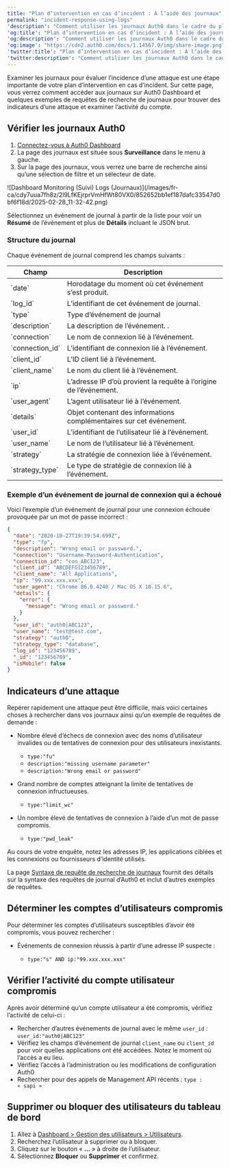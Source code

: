 ```yaml
---
title: "Plan d’intervention en cas d’incident : À l’aide des journaux"
permalink: "incident-response-using-logs"
'description': "Comment utiliser les journaux Auth0 dans le cadre du plan d’intervention en cas d’incident."
'og:title': "Plan d’intervention en cas d’incident : À l’aide des journaux"
'og:description': "Comment utiliser les journaux Auth0 dans le cadre du plan d’intervention en cas d’incident."
'og:image': "https://cdn2.auth0.com/docs/1.14567.0/img/share-image.png"
'twitter:title': "Plan d’intervention en cas d’incident : À l’aide des journaux"
'twitter:description': "Comment utiliser les journaux Auth0 dans le cadre du plan d’intervention en cas d’incident."
---
```


Examiner les journaux pour évaluer l’incidence d’une attaque est une étape importante de votre plan d’intervention en cas d’incident. Sur cette page, vous verrez comment accéder aux journaux sur <Tooltip href="/docs/fr-ca/glossary?term=auth0-dashboard" tip="Auth0 Dashboard
Principal produit d’Auth0 pour configurer vos services." cta="Voir le glossaire">Auth0 Dashboard</Tooltip> et quelques exemples de requêtes de recherche de journaux pour trouver des indicateurs d’une attaque et examiner l’activité du compte.

## Vérifier les journaux Auth0

1. [Connectez-vous à Auth0 Dashboard](https://manage.auth0.com/#)
2. La page des journaux est située sous **Surveillance** dans le menu à gauche.
3. Sur la page des journaux, vous verrez une barre de recherche ainsi qu’une sélection de filtre et un sélecteur de date.

<Frame>![Dashboard Monitoring (Suivi) Logs (Journaux)](/images/fr-ca/cdy7uua7fh8z/2l9LfKEjrprVmHfWt80VX0/852652bb1ef187dafc33547d0bf6f18d/2025-02-28_11-32-42.png)</Frame>

Sélectionnez un événement de journal à partir de la liste pour voir un **Résumé** de l’événement et plus de **Détails** incluant le JSON brut.

### Structure du journal

Chaque événement de journal comprend les champs suivants :

<table class="table"><thead>
<tr>
<th>Champ</th>
<th>Description</th>
</tr>
</thead>
<tbody>
<tr>
<td>`date`</td>
<td>Horodatage du moment où cet événement s’est produit.</td>
</tr>
<tr>
<td>`log_id`</td>
<td>L’identifiant de cet événement de journal.</td>
</tr>
<tr>
<td>`type`</td>
<td>Type d’événement de journal</td>
</tr>
<tr>
<td>`description`</td>
<td>La description de l’événement. .</td>
</tr>
<tr>
<td>`connection`</td>
<td>Le nom de connexion lié à l’événement.</td>
</tr>
<tr>
<td>`connection_id`</td>
<td>L’identifiant de connexion lié à l’événement.</td>
</tr>
<tr>
<td>`client_id`</td>
<td>L’ID client lié à l’événement.</td>
</tr>
<tr>
<td>`client_name`</td>
<td>Le nom du client lié à l’événement.</td>
</tr>
<tr>
<td>`ip`</td>
<td>L’adresse IP d’où provient la requête à l’origine de l’événement.</td>
</tr>
<tr>
<td>`user_agent`</td>
<td>L’agent utilisateur lié à l’événement.</td>
</tr>
<tr>
<td>`details`</td>
<td>Objet contenant des informations complémentaires sur cet événement.</td>
</tr>
<tr>
<td>`user_id`</td>
<td>L’identifiant de l’utilisateur lié à l’événement.</td>
</tr>
<tr>
<td>`user_name`</td>
<td>Le nom de l’utilisateur lié à l’événement.</td>
</tr>
<tr>
<td>`strategy`</td>
<td>La stratégie de connexion liée à l’événement.</td>
</tr>
<tr>
<td>`strategy_type`</td>
<td>Le type de stratégie de connexion lié à l’événement.</td>
</tr>
</tbody>
</table>

### Exemple d’un événement de journal de connexion qui a échoué

Voici l’exemple d’un événement de journal pour une connexion échouée provoquée par un mot de passe incorrect :

```json lines
{
  "date": "2020-10-27T19:39:54.699Z",
  "type": "fp",
  "description": "Wrong email or password.",
  "connection": "Username-Password-Authentication",
  "connection_id": "con_ABC123",
  "client_id": "ABCDEFG123456789",
  "client_name": "All Applications",
  "ip": "99.xxx.xxx.xxx",
  "user_agent": "Chrome 86.0.4240 / Mac OS X 10.15.6",
  "details": {
    "error": {
      "message": "Wrong email or password."
    }
  },
  "user_id": "auth0|ABC123",
  "user_name": "test@test.com",
  "strategy": "auth0",
  "strategy_type": "database",
  "log_id": "123456789",
  "_id": "123456789",
  "isMobile": false
}
```

## Indicateurs d’une attaque

Repérer rapidement une attaque peut être difficile, mais voici certaines choses à rechercher dans vos journaux ainsi qu’un exemple de requêtes de demande :

* Nombre élevé d’échecs de connexion avec des noms d’utilisateur invalides ou de tentatives de connexion pour des utilisateurs inexistants.

  + `type:"fu"`
  + `description:"missing username parameter"`
  + `description:"Wrong email or password"`
* Grand nombre de comptes atteignant la limite de tentatives de connexion infructueuses.

  + `type:"limit_wc"`
* Un nombre élevé de tentatives de connexion à l’aide d’un mot de passe compromis.

  + `type:"pwd_leak"`

Au cours de votre enquête, notez les adresses IP, les applications ciblées et les connexions ou fournisseurs d’identité utilisés.

<Callout icon="file-lines" color="#0EA5E9" iconType="regular">

La page [Syntaxe de requête de recherche de journaux](/docs/fr-ca/deploy-monitor/logs/log-search-query-syntax) fournit des détails sur la syntaxe des requêtes de journal d’Auth0 et inclut d’autres exemples de requêtes.

</Callout>

## Déterminer les comptes d’utilisateurs compromis

Pour déterminer les comptes d’utilisateurs susceptibles d’avoir été compromis, vous pouvez rechercher :

* Événements de connexion réussis à partir d’une adresse IP suspecte :

  + `type:"s" AND ip:"99.xxx.xxx.xxx"`

## Vérifier l’activité du compte utilisateur compromis

Après avoir déterminé qu’un compte utilisateur a été compromis, vérifiez l’activité de celui-ci :

* Rechercher d’autres événements de journal avec le même `user_id` : `user_id:"auth0|ABC123"`
* Vérifiez les champs d’événement de journal `client_name` ou `client_id` pour voir quelles applications ont été accédées. Notez le moment où l’accès a eu lieu.
* Vérifiez l’accès à l’administration ou les modifications de configuration Auth0
* Rechercher pour des appels de <Tooltip href="/docs/fr-ca/glossary?term=management-api" tip="Management API
Un produit permettant aux clients d’effectuer des tâches administratives." cta="Voir le glossaire">Management API</Tooltip> récents : `type : « sapi »`

## Supprimer ou bloquer des utilisateurs du tableau de bord

1. Allez à [Dashboard > Gestion des utilisateurs > Utilisateurs](https://manage.auth0.com/#/users).
2. Recherchez l’utilisateur à supprimer ou à bloquer.
3. Cliquez sur le bouton « **…** » à droite de l’utilisateur.
4. Sélectionnez **Bloquer** ou **Supprimer** et confirmez.